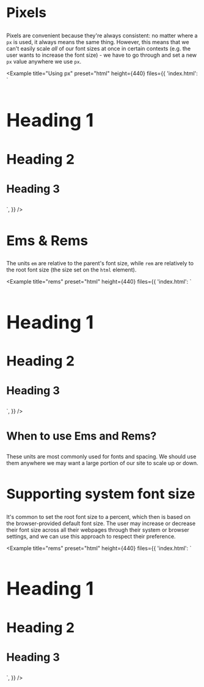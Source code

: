 ## Pixels

Pixels are convenient because they're always consistent: no matter where a `px` is used, it always means the same thing. However, this means that we can't easily scale _all_ of our font sizes at once in certain contexts (e.g. the user wants to increase the font size) - we have to go through and set a new `px` value anywhere we use `px`.

<Example
  title="Using px"
  preset="html"
  height={440}
  files={{
    'index.html': `<!DOCTYPE html>
<html lang="en">
  <head>
    <meta charset="utf-8">
    <title>My page</title>
    <style>
      h1 {
        font-size: 48px;
      }
      h2 {
        font-size: 36px;
      }
      h3 {
        font-size: 30px;
      }
    </style>
  </head>
  <body>
    <h1>Heading 1</h1>
    <h2>Heading 2</h2>
    <h3>Heading 3</h3>
  </body>
</html>`,
  }}
/>

## Ems & Rems

The units `em` are relative to the parent's font size, while `rem` are relatively to the root font size (the size set on the `html` element).

<Example
  title="rems"
  preset="html"
  height={440}
  files={{
    'index.html': `<!DOCTYPE html>
<html lang="en">
  <head>
    <meta charset="utf-8">
    <title>My page</title>
    <style>
      html {
        font-size: 24px;
      }
      h1 {
        font-size: 2rem;
      }
      h2 {
        font-size: 1.5rem;
      }
      h3 {
        font-size: 1.17rem;
      }
    </style>
  </head>
  <body>
    <h1>Heading 1</h1>
    <h2>Heading 2</h2>
    <h3>Heading 3</h3>
  </body>
</html>`,
  }}
/>

### When to use Ems and Rems?

These units are most commonly used for fonts and spacing. We should use them anywhere we may want a large portion of our site to scale up or down.

## Supporting system font size

It's common to set the root font size to a percent, which then is based on the browser-provided default font size. The user may increase or decrease their font size across all their webpages through their system or browser settings, and we can use this approach to respect their preference.

<Example
  title="rems"
  preset="html"
  height={440}
  files={{
    'index.html': `<!DOCTYPE html>
<html lang="en">
  <head>
    <meta charset="utf-8">
    <title>My page</title>
    <style>
      html {
        font-size: 150%;
      }
      h1 {
        font-size: 2rem;
      }
      h2 {
        font-size: 1.5rem;
      }
      h3 {
        font-size: 1.17rem;
      }
    </style>
  </head>
  <body>
    <h1>Heading 1</h1>
    <h2>Heading 2</h2>
    <h3>Heading 3</h3>
  </body>
</html>`,
  }}
/>
